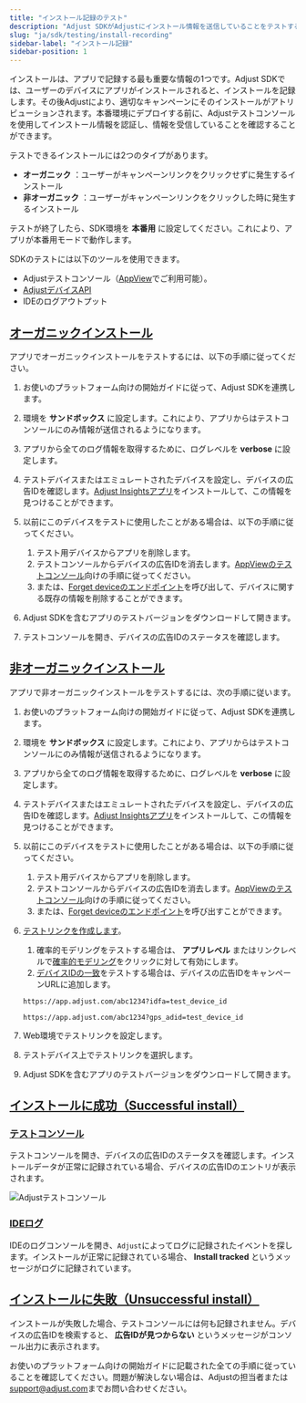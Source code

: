 ```yaml
---
title: "インストール記録のテスト"
description: "Adjust SDKがAdjustにインストール情報を送信していることをテストする"
slug: "ja/sdk/testing/install-recording"
sidebar-label: "インストール記録"
sidebar-position: 1
---
```


インストールは、アプリで記録する最も重要な情報の1つです。Adjust SDKでは、ユーザーのデバイスにアプリがインストールされると、インストールを記録します。その後Adjustにより、適切なキャンペーンにそのインストールがアトリビューションされます。本番環境にデプロイする前に、Adjustテストコンソールを使用してインストール情報を認証し、情報を受信していることを確認することができます。

テストできるインストールには2つのタイプがあります。

-  **オーガニック** ：ユーザーがキャンペーンリンクをクリックせずに発生するインストール
-  **非オーガニック** ：ユーザーがキャンペーンリンクをクリックした時に発生するインストール

<Callout type="important">

テストが終了したら、SDK環境を **本番用** に設定してください。これにより、アプリが本番用モードで動作します。

</Callout>

SDKのテストには以下のツールを使用できます。

-  Adjustテストコンソール（[AppView](https://help.adjust.com/ja/article/testing-console)でご利用可能）。
-  [AdjustデバイスAPI](/en/api/device-api/inspect)
-  IDEのログアウトプット

## [オーガニックインストール](organic-installs-1)

アプリでオーガニックインストールをテストするには、以下の手順に従ってください。

1. お使いのプラットフォーム向けの開始ガイドに従って、Adjust SDKを連携します。
2. 環境を **サンドボックス** に設定します。これにより、アプリからはテストコンソールにのみ情報が送信されるようになります。
3. アプリから全てのログ情報を取得するために、ログレベルを **verbose** に設定します。
4. テストデバイスまたはエミュレートされたデバイスを設定し、デバイスの広告IDを確認します。[Adjust Insightsアプリ](https://apps.apple.com/us/app/adjust-insights/id1125517808)をインストールして、この情報を見つけることができます。
5. 以前にこのデバイスをテストに使用したことがある場合は、以下の手順に従ってください。

   1. テスト用デバイスからアプリを削除します。
   2. テストコンソールからデバイスの広告IDを消去します。[AppViewのテストコンソール](https://help.adjust.com/ja/article/testing-console#forget-device)向けの手順に従ってください。
   3. または、[Forget deviceのエンドポイント](/en/api/device-api/forget/)を呼び出して、デバイスに関する既存の情報を削除することができます。

6. Adjust SDKを含むアプリのテストバージョンをダウンロードして開きます。
7. テストコンソールを開き、デバイスの広告IDのステータスを確認します。

## [非オーガニックインストール](non-organic-installs)

アプリで非オーガニックインストールをテストするには、次の手順に従います。

1. お使いのプラットフォーム向けの開始ガイドに従って、Adjust SDKを連携します。

2. 環境を **サンドボックス** に設定します。これにより、アプリからはテストコンソールにのみ情報が送信されるようになります。

3. アプリから全てのログ情報を取得するために、ログレベルを **verbose** に設定します。

4. テストデバイスまたはエミュレートされたデバイスを設定し、デバイスの広告IDを確認します。[Adjust Insightsアプリ](https://apps.apple.com/us/app/adjust-insights/id1125517808)をインストールして、この情報を見つけることができます。

5. 以前にこのデバイスをテストに使用したことがある場合は、以下の手順に従ってください。

   1. テスト用デバイスからアプリを削除します。
   2. テストコンソールからデバイスの広告IDを消去します。[AppViewのテストコンソール](https://help.adjust.com/ja/article/testing-console-suite#forget-device)向けの手順に従ってください。
   3. または、[Forget deviceのエンドポイント](/en/api/device-api/forget/)を呼び出すことができます。

6. [テストリンクを作成します](https://help.adjust.com/ja/article/links)。

   1. 確率的モデリングをテストする場合は、 **アプリレベル** またはリンクレベルで[確率的モデリング](https://help.adjust.com/ja/article/attribution-settings-app-level)をクリックに対して有効にします。
   2. [デバイスIDの一致](https://help.adjust.com/ja/article/attribution-methods#deterministic-attribution)をテストする場合は、デバイスの広告IDをキャンペーンURLに追加します。

   ```text
   https://app.adjust.com/abc1234?idfa=test_device_id
   ```

   ```text
   https://app.adjust.com/abc1234?gps_adid=test_device_id
   ```

7. Web環境でテストリンクを設定します。

8. テストデバイス上でテストリンクを選択します。

9. Adjust SDKを含むアプリのテストバージョンをダウンロードして開きます。

## [インストールに成功（Successful install）](successful-install)

### [テストコンソール](testing-console-1)

テストコンソールを開き、デバイスの広告IDのステータスを確認します。インストールデータが正常に記録されている場合、デバイスの広告IDのエントリが表示されます。

![Adjustテストコンソール](@images/sdk-testing/install/testing-console.png)

### [IDEログ](ide-logging)

IDEのログコンソールを開き、`Adjust`によってログに記録されたイベントを探します。インストールが正常に記録されている場合、 **Install tracked** というメッセージがログに記録されています。

## [インストールに失敗（Unsuccessful install）](unsuccessful-install)

インストールが失敗した場合、テストコンソールには何も記録されません。デバイスの広告IDを検索すると、 **広告IDが見つからない** というメッセージがコンソール出力に表示されます。

お使いのプラットフォーム向けの開始ガイドに記載された全ての手順に従っていることを確認してください。問題が解決しない場合は、Adjustの担当者または[support@adjust.com](mailto:support@adjust.com)までお問い合わせください。
